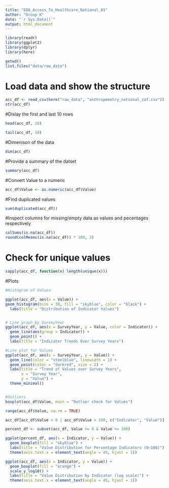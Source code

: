 ```yaml
---
title: "EDA_Access_To_Healthcare_National_01"
author: "Group K"
date: "`r Sys.Date()`"
output: html_document
---
```


```r
library(readr)
library(ggplot2)
library(dplyr)
library(here)

getwd()
list.files("data/raw_data")
```

# Load data and show the structure 
```r
acc_df <- read_csv(here("raw_data", "anthropometry_national_zaf.csv"))
str(acc_df)
```
#Dislay the first and last 10 rows
```r
head(acc_df, 10)

tail(acc_df, 10)
```

#Dimenison of the data
```r
dim(acc_df)
```
#Provide a summary of the datset
```r
summary(acc_df)
```
#Convert Value to a numeric
```r
acc_df$Value <- as.numeric(acc_df$Value)
```
#Find duplicated values 
```r
sum(duplicated(acc_df))
```
#Inspect columns for missing/empty data as values and pecentages respectively
```r
colSums(is.na(acc_df))
round(colMeans(is.na(acc_df)) * 100, 2)
```

# Check for unique values
```r
sapply(acc_df, function(x) length(unique(x)))

```
#Plots
```r
#Histogram of Values

ggplot(acc_df, aes(x = Value)) +
geom_histogram(bins = 30, fill = "skyblue", color = "black") +
  labs(title = "Distribution of Indicator Values")


# Line graph by SurveyYear
ggplot(acc_df, aes(x = SurveyYear, y = Value, color = Indicator)) +
  geom_line(aes(group = Indicator)) +
  geom_point() +
  labs(title = "Indicator Trends Over Survey Years")

#Line plot for Values
ggplot(acc_df, aes(x = SurveyYear, y = Value)) +
  geom_line(color = "steelblue", linewidth = 1) +
  geom_point(color = "darkred", size = 2) +
  labs(title = "Trend of Values over Survey Years",
       x = "Survey Year",
       y = "Value") +
  theme_minimal()


#Outliers
boxplot(acc_df$Value, main = "Outlier check for Values")

range(acc_df$Value, na.rm = TRUE)
```

```r
acc_df[acc_df$Value < 0 | acc_df$Value > 100, c("Indicator", "Value")]

percent_df <- subset(acc_df, Value >= 0 & Value <= 100)

ggplot(percent_df, aes(x = Indicator, y = Value)) +
  geom_boxplot(fill = "skyblue") +
  labs(title = "Value Distribution for Percentage Indicators (0–100)") +
  theme(axis.text.x = element_text(angle = 45, hjust = 1))

ggplot(acc_df, aes(x = Indicator, y = Value)) +
  geom_boxplot(fill = "orange") +
  scale_y_log10() +
  labs(title = "Value Distribution by Indicator (log scale)") +
  theme(axis.text.x = element_text(angle = 45, hjust = 1))

```
